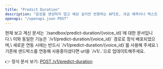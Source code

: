 ```yaml
---
title: "Predict Duration"
description: "음성을 생성하지 않고 예상 길이만 반환하는 API로, 과금 예측이나 텍스트 길이 조절에 활용할 수 있습니다."
openapi: "/openapi.json POST"
---
```


<Warning>
  현재 보고 계신 문서는 `/sandbox/predict-duration/{voice_id}`에 대한 문서입니다.\
  이와 동일한 기능은 `/v1/predict-duration/{voice_id}` 경로로 정식 배포되었으며,\
  새로운 연동 시에는 반드시 `/v1/predict-duration/{voice_id}`를 사용해 주세요.\
  기존에 샌드박스를 연동해 사용중이셨다면 url을 `/v1/..`으로 업데이트해주세요.

  👉 정식 문서 보기: [POST /v1/predict-duration](/ko/api-reference/endpoints/predict-duration)
</Warning>